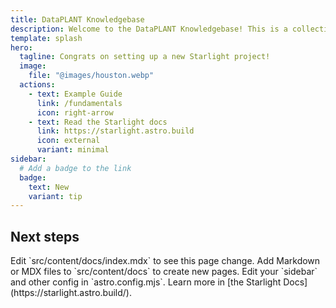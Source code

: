 ```yaml
---
title: DataPLANT Knowledgebase
description: Welcome to the DataPLANT Knowledgebase! This is a collection of resources to help you get started with the DataPLANT project.
template: splash
hero:
  tagline: Congrats on setting up a new Starlight project!
  image:
    file: "@images/houston.webp"
  actions:
    - text: Example Guide
      link: /fundamentals
      icon: right-arrow
    - text: Read the Starlight docs
      link: https://starlight.astro.build
      icon: external
      variant: minimal
sidebar:
  # Add a badge to the link
  badge:
    text: New
    variant: tip
---
```



## Next steps

<CardGrid stagger>
	<Card title="Update content" icon="pencil">
		Edit `src/content/docs/index.mdx` to see this page change.
	</Card>
	<Card title="Add new content" icon="add-document">
		Add Markdown or MDX files to `src/content/docs` to create new pages.
	</Card>
	<Card title="Configure your site" icon="setting">
		Edit your `sidebar` and other config in `astro.config.mjs`.
	</Card>
	<Card title="Read the docs" icon="open-book">
		Learn more in [the Starlight Docs](https://starlight.astro.build/).
	</Card>
</CardGrid>
